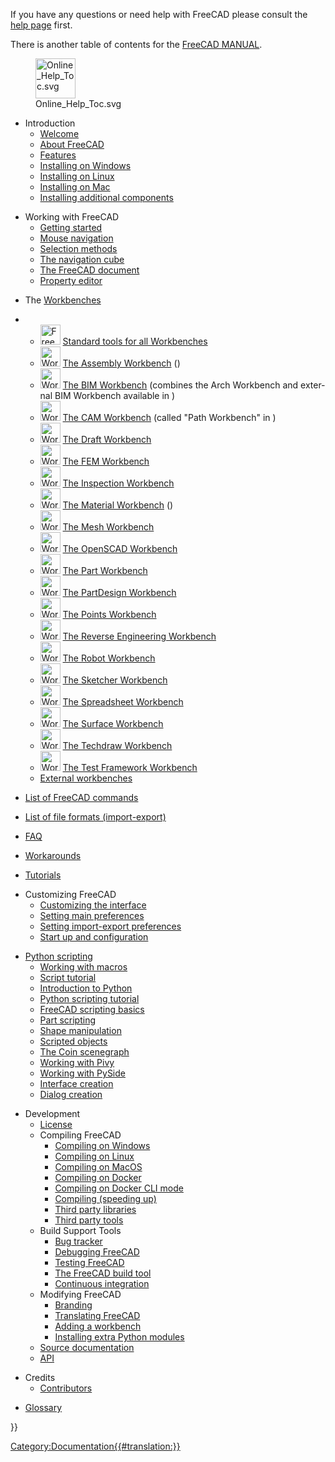 <languages/>

<div lang="en" dir="ltr" class="mw-content-ltr">
If you have any questions or need help with FreeCAD please consult the [[Help|help page]] first.
</div>

<div lang="en" dir="ltr" class="mw-content-ltr">
There is another table of contents for the [[Manual:Introduction|FreeCAD MANUAL]].
</div>

<div lang="en" dir="ltr" class="mw-content-ltr">
[[File:Online_Help_Toc.svg|64px]]
</div>

<div lang="en" dir="ltr" class="mw-content-ltr">
* Introduction
**[[Online_Help_Startpage|Welcome]]
** [[About_FreeCAD|About FreeCAD]]
** [[Feature_list|Features]]
** [[Installing_on_Windows|Installing on Windows]]
** [[Installing_on_Linux|Installing on Linux]]
** [[Installing_on_Mac|Installing on Mac]]
** [[Installing_additional_components|Installing additional components]]
</div>

<div lang="en" dir="ltr" class="mw-content-ltr">
* Working with FreeCAD
** [[Getting_started|Getting started]]
** [[Mouse_navigation|Mouse navigation]]
** [[Selection_methods|Selection methods]]
** [[Navigation_Cube|The navigation cube]]
** [[Document_structure|The FreeCAD document]]
** [[Property_editor|Property editor]]
</div>

<div lang="en" dir="ltr" class="mw-content-ltr">
* The [[Workbenches|Workbenches]]
<!--Please keep this list consistent with User_hub, Workbenches and Manual:The_FreeCAD_Interface-->
** [[Image:Freecad.svg|32px]] [[Std_Base|Standard tools for all Workbenches]]
** [[Image:Workbench_Assembly.svg|32px]] [[Assembly_Workbench|The Assembly Workbench]] ({{Version|1.0}})
** [[Image:Workbench_BIM.svg|32px]] [[BIM_Workbench|The BIM Workbench]] (combines the Arch Workbench and external BIM Workbench available in {{VersionMinus|0.21}})
** [[Image:Workbench_CAM.svg|32px]] [[CAM_Workbench|The CAM Workbench]] (called "Path Workbench" in {{VersionMinus|0.21}})
** [[Image:Workbench_Draft.svg|32px]] [[Draft_Workbench|The Draft Workbench]]
** [[Image:Workbench_FEM.svg|32px]] [[FEM_Workbench|The FEM Workbench]]
** [[Image:Workbench_Inspection.svg|32px]] [[Inspection_Workbench|The Inspection Workbench]]
** [[Image:Workbench_Material.svg|32px]] [[Material_Workbench|The Material Workbench]] ({{Version|1.0}})
** [[Image:Workbench_Mesh.svg|32px]] [[Mesh_Workbench|The Mesh Workbench]]
** [[Image:Workbench_OpenSCAD.svg|32px]] [[OpenSCAD_Workbench|The OpenSCAD Workbench]]
** [[Image:Workbench_Part.svg|32px]] [[Part_Workbench|The Part Workbench]]
** [[Image:Workbench_PartDesign.svg|32px]] [[PartDesign_Workbench|The PartDesign Workbench]]
** [[Image:Workbench_Points.svg|32px]] [[Points_Workbench|The Points Workbench]]
** [[Image:Workbench_Reverse_Engineering.svg|32px]] [[Reverse_Engineering_Workbench|The Reverse Engineering Workbench]]
** [[Image:Workbench_Robot.svg|32px]] [[Robot_Workbench|The Robot Workbench]]
** [[Image:Workbench_Sketcher.svg|32px]] [[Sketcher_Workbench|The Sketcher Workbench]]
** [[Image:Workbench_Spreadsheet.svg|32px]] [[Spreadsheet_Workbench|The Spreadsheet Workbench]]
** [[Image:Workbench_Surface.svg|32px]] [[Surface_Workbench|The Surface Workbench]]
** [[Image:Workbench_TechDraw.svg|32px]] [[TechDraw_Workbench|The Techdraw Workbench]]
** [[Image:Workbench_Test.svg|32px]] [[Testing|The Test Framework Workbench]]
** [[External_workbenches|External workbenches]]
</div>

<div lang="en" dir="ltr" class="mw-content-ltr">
* [[List_of_Commands|List of FreeCAD commands]]
</div>

<div lang="en" dir="ltr" class="mw-content-ltr">
* [[Import_Export|List of file formats (import-export)]]
</div>

<div lang="en" dir="ltr" class="mw-content-ltr">
* [[Frequently_asked_questions|FAQ]]
</div>

<div lang="en" dir="ltr" class="mw-content-ltr">
* [[Workarounds|Workarounds]]
</div>

<div lang="en" dir="ltr" class="mw-content-ltr">
* [[Tutorials|Tutorials]]
</div>

<div lang="en" dir="ltr" class="mw-content-ltr">
* Customizing FreeCAD
** [[Interface_Customization|Customizing the interface]]
** [[Preferences_Editor|Setting main preferences]]
** [[Import_Export_Preferences|Setting import-export preferences]]
** [[Start_up_and_Configuration|Start up and configuration]]
</div>

<div lang="en" dir="ltr" class="mw-content-ltr">
* [[Scripting_and_macros|Python scripting]]
** [[Macros|Working with macros]]
** [[Scripts|Script tutorial]]
** [[Introduction_to_Python|Introduction to Python]]
** [[Python_scripting_tutorial|Python scripting tutorial]]
** [[FreeCAD_Scripting_Basics|FreeCAD scripting basics]]
** [[Part_scripting|Part scripting]]
** [[Topological_data_scripting|Shape manipulation]]
** [[Scripted_objects|Scripted objects]]
** [[Scenegraph|The Coin scenegraph]]
** [[Pivy|Working with Pivy]]
** [[PySide|Working with PySide]]
** [[Interface_creation|Interface creation]]
** [[Dialog_creation|Dialog creation]]
</div>

<div lang="en" dir="ltr" class="mw-content-ltr">
* Development
** [[License|License]]
** Compiling FreeCAD
*** [[Compile_on_Windows|Compiling on Windows]]
*** [[Compile_on_Linux|Compiling on Linux]]
*** [[Compile_on_MacOS|Compiling on MacOS]]
*** [[Compile_on_Docker|Compiling on Docker]]
*** [[FreeCAD_Docker_CLI_mode|Compiling on Docker CLI mode]]
*** [[Compiling_(Speeding_up)|Compiling (speeding up)]]
*** [[Third_Party_Libraries|Third party libraries]]
*** [[Third_Party_Tools|Third party tools]]
** Build Support Tools
*** [[Tracker|Bug tracker]]
*** [[Debugging|Debugging FreeCAD]]
*** [[Testing|Testing FreeCAD]]
*** [[FreeCAD_Build_Tool|The FreeCAD build tool]]
*** [[Continuous_Integration|Continuous integration]]
** Modifying FreeCAD 
*** [[Branding|Branding]] 
*** [[Localisation|Translating FreeCAD]]
*** [[Workbench_creation|Adding a workbench]]
*** [[Extra_python_modules|Installing extra Python modules]]
** [[Source_documentation|Source documentation]]
** [https://freecad.org/api API]
</div>

<div lang="en" dir="ltr" class="mw-content-ltr">
* Credits
**[[Contributors|Contributors]]
</div>

<div lang="en" dir="ltr" class="mw-content-ltr">
*[[Glossary|Glossary]]
</div>


{{Userdocnavi{{#translation:}}}}
[[Category:Documentation{{#translation:}}]]